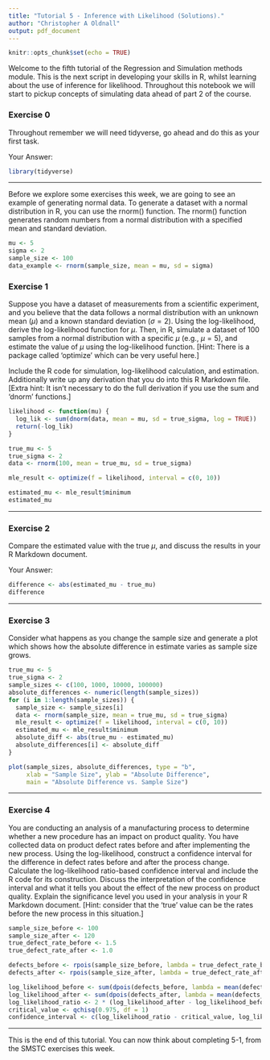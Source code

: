 ```yaml
---
title: "Tutorial 5 - Inference with Likelihood (Solutions)."
author: "Christopher A Oldnall"
output: pdf_document
---
```


```r
knitr::opts_chunk$set(echo = TRUE)
```

Welcome to the fifth tutorial of the Regression and Simulation methods module. This is the next script in developing your skills in R, whilst learning about the use of inference for likelihood. Throughout this notebook we will start to pickup concepts of simulating data ahead of part 2 of the course.

### Exercise 0

Throughout remember we will need tidyverse, go ahead and do this as your first task.

Your Answer:

```r
library(tidyverse)
```

------------------------------------------------------------------------

Before we explore some exercises this week, we are going to see an example of generating normal data. To generate a dataset with a normal distribution in R, you can use the rnorm() function. The rnorm() function generates random numbers from a normal distribution with a specified mean and standard deviation.

```r
mu <- 5
sigma <- 2
sample_size <- 100
data_example <- rnorm(sample_size, mean = mu, sd = sigma)
```

### Exercise 1

Suppose you have a dataset of measurements from a scientific experiment, and you believe that the data follows a normal distribution with an unknown mean ($\mu$) and a known standard deviation ($\sigma = 2$). Using the log-likelihood, derive the log-likelihood function for $\mu$. Then, in R, simulate a dataset of 100 samples from a normal distribution with a specific $\mu$ (e.g., $\mu = 5$), and estimate the value of $\mu$ using the log-likelihood function. [Hint: There is a package called 'optimize' which can be very useful here.]

Include the R code for simulation, log-likelihood calculation, and estimation. Additionally write up any derivation that you do into this R Markdown file. [Extra hint: It isn't necessary to do the full derivation if you use the sum and 'dnorm' functions.]

```r
likelihood <- function(mu) {
  log_lik <- sum(dnorm(data, mean = mu, sd = true_sigma, log = TRUE))
  return(-log_lik)
}

true_mu <- 5
true_sigma <- 2
data <- rnorm(100, mean = true_mu, sd = true_sigma)

mle_result <- optimize(f = likelihood, interval = c(0, 10))

estimated_mu <- mle_result$minimum
estimated_mu
```

------------------------------------------------------------------------

### Exercise 2

Compare the estimated value with the true $\mu$, and discuss the results in your R Markdown document.

Your Answer:

```r
difference <- abs(estimated_mu - true_mu)
difference
```

------------------------------------------------------------------------

### Exercise 3

Consider what happens as you change the sample size and generate a plot which shows how the absolute difference in estimate varies as sample size grows.

```r
true_mu <- 5
true_sigma <- 2
sample_sizes <- c(100, 1000, 10000, 100000)
absolute_differences <- numeric(length(sample_sizes))
for (i in 1:length(sample_sizes)) {
  sample_size <- sample_sizes[i]
  data <- rnorm(sample_size, mean = true_mu, sd = true_sigma)
  mle_result <- optimize(f = likelihood, interval = c(0, 10))
  estimated_mu <- mle_result$minimum
  absolute_diff <- abs(true_mu - estimated_mu)
  absolute_differences[i] <- absolute_diff
}

plot(sample_sizes, absolute_differences, type = "b", 
     xlab = "Sample Size", ylab = "Absolute Difference", 
     main = "Absolute Difference vs. Sample Size")
```

------------------------------------------------------------------------

### Exercise 4

You are conducting an analysis of a manufacturing process to determine whether a new procedure has an impact on product quality. You have collected data on product defect rates before and after implementing the new process. Using the log-likelihood, construct a confidence interval for the difference in defect rates before and after the process change. Calculate the log-likelihood ratio-based confidence interval and include the R code for its construction. Discuss the interpretation of the confidence interval and what it tells you about the effect of the new process on product quality. Explain the significance level you used in your analysis in your R Markdown document. [Hint: consider that the 'true' value can be the rates before the new process in this situation.]

```r
sample_size_before <- 100
sample_size_after <- 120
true_defect_rate_before <- 1.5
true_defect_rate_after <- 1.0

defects_before <- rpois(sample_size_before, lambda = true_defect_rate_before)
defects_after <- rpois(sample_size_after, lambda = true_defect_rate_after)

log_likelihood_before <- sum(dpois(defects_before, lambda = mean(defects_before), log = TRUE))
log_likelihood_after <- sum(dpois(defects_after, lambda = mean(defects_after), log = TRUE))
log_likelihood_ratio <- 2 * (log_likelihood_after - log_likelihood_before)
critical_value <- qchisq(0.975, df = 1)
confidence_interval <- c(log_likelihood_ratio - critical_value, log_likelihood_ratio + critical_value)
```

------------------------------------------------------------------------

This is the end of this tutorial. You can now think about completing 5-1, from the SMSTC exercises this week.
